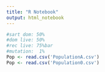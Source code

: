 ---
title: "R Notebook"
output: html_notebook
---

```{r loading Data}
#sart dom: 50%
#dom live: 50%
#rec live: 75%bar 
#mutation:  1%
Pop <- read.csv('PopulationA.csv')
Pop <- read.csv('Population0.csv')
```

